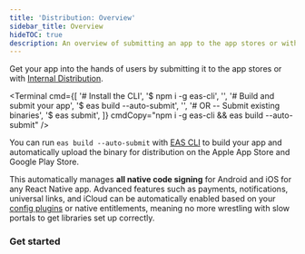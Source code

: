 ```yaml
---
title: 'Distribution: Overview'
sidebar_title: Overview
hideTOC: true
description: An overview of submitting an app to the app stores or with the internal distribution.
---
```




Get your app into the hands of users by submitting it to the app stores or with [Internal Distribution](/build/internal-distribution).

<Terminal
  cmd={[
    '# Install the CLI',
    '$ npm i -g eas-cli',
    '',
    '# Build and submit your app',
    '$ eas build --auto-submit',
    '',
    '# OR -- Submit existing binaries',
    '$ eas submit',
  ]}
  cmdCopy="npm i -g eas-cli && eas build --auto-submit"
/>

You can run `eas build --auto-submit` with [EAS CLI](/eas) to build your app and automatically upload the binary for distribution on the Apple App Store and Google Play Store.

This automatically manages **all native code signing** for Android and iOS for any React Native app. Advanced features such as payments, notifications, universal links, and iCloud can be automatically enabled based on your [config plugins](/config-plugins/introduction/) or native entitlements, meaning no more wrestling with slow portals to get libraries set up correctly.

### Get started

<BoxLink
  title="Submit to the Google Play Store"
  description="Learn how to submit an Android app to the Google Play Store."
  href="/submit/android"
  Icon={GoogleAppStoreIcon}
/>

<BoxLink
  title="Submit to the Apple App Store"
  description="Learn how to submit an iOS or an iPadOS app to the Apple App Store from any operating system."
  href="/submit/ios"
  Icon={AppleAppStoreIcon}
/>

<BoxLink
  title="Internal Distribution"
  description="Share your mobile app internally with testers using AdHoc builds."
  href="/build/internal-distribution"
  Icon={BookOpen02Icon}
/>

<BoxLink
  title="Publish websites"
  description="Nxenvrt your website and upload to any web host."
  href="/distribution/publishing-websites"
  Icon={Earth02Icon}
/>

<BoxLink
  title="OTA updates"
  description="Send over-the-air updates to your users instantly."
  href="/eas-update/introduction"
  Icon={LayersTwo02Icon}
/>
